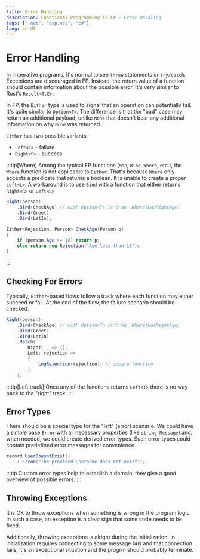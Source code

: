 ```yaml
---
title: Error Handling
description: Functional Programming in C# - Error Handling
tags: [".net", "asp.net", "c#"]
lang: en-US
---
```



# Error Handling

In imperative programs, it's normal to see `throw` statements or `try/catch`.
Exceptions are discouraged in FP. Instead, the return value of a function should
contain information about the possible error. It's very similar to Rust's
`Result<T,E>`.

In FP, the `Either` type is used to signal that an operation can potentially
fail. It's quite similar to `Option<T>`. The difference is that the "bad" case
may return an additional payload, unlike `None` that doesn't bear any additional
information on why `None` was returned.

`Either` has two possible variants:

- `Left<L>` - failure
- `Right<R>` - success

:::tip[Where]
Among the typical FP functions (`Map`, `Bind`, `Where`, etc.), the `Where`
function is not applicable to `Either`. That's because `Where` only accepts a
predicate that returns a boolean. It is unable to create a proper `Left<L>`. A
workaround is to use `Bind` with a function that either returns `Right<R>` or
`Left<L>`

```csharp
Right(person)
    .Bind(CheckAge) // with Option<T> it'd be .Where(HasRightAge)
    .Bind(Greet)
    .Bind(LetIn);

Either<Rejection, Person> CheckAge(Person p)
{
    if (person.Age >= 18) return p;
    else return new Rejection("Age less than 18");
}
```
:::

## Checking For Errors

Typically, `Either`-based flows follow a track where each function may either
succeed or fail. At the end of the flow, the failure scenario should be checked.

```csharp
Right(person)
    .Bind(CheckAge) // with Option<T> it'd be .Where(HasRightAge)
    .Bind(Greet)
    .Bind(LetIn)
    .Match(
        Right: _ => {},
        Left: rejection => 
        {
            LogRejection(rejection); // impure function
        }
    );
```

:::tip[Left track]
Once any of the functions returns `Left<T>` there is no way back to the "right"
track.
:::

## Error Types

There should be a special type for the "left" (error) scenario. We could have a
simple base `Error` with all necessary properties (like `string Message`) and,
when needed, we could create derived error types. Such error types could contain
predefined error messages for convenience.

```csharp
record UserDoesntExist() 
    : Error("The provided username does not exist");
```

:::tip
Custom error types help to establish a domain, they give a good overview of
possible errors.
:::

## Throwing Exceptions

It is OK to throw exceptions when something is wrong in the program logic. In
such a case, an exception is a clear sign that some code needs to be fixed.

Additionally, throwing exceptions is alright during the initialization. In
initialization requires connecting to some message bus and that connection
fails, it's an exceptional situation and the progrm should probably terminate.
